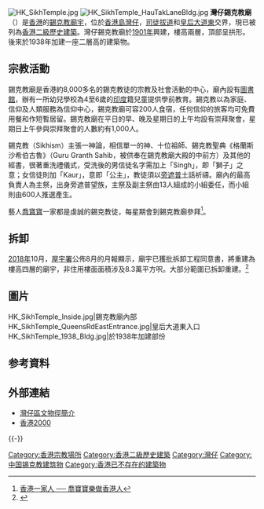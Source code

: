 [[File:HK_SikhTemple.jpg|thumb]]
[[File:HK_SikhTemple_HauTakLaneBldg.jpg|thumb]]
'''灣仔錫克教廟'''（{{lang-en|Khalsa Diwan Sikh Temple}}）是[[香港|香港]]的[[錫克教|錫克教]][[廟宇|廟宇]]，位於[[香港島|香港島]][[灣仔|灣仔]]，[[司徒拔道|司徒拔道]]和[[皇后大道東_(街道)|皇后大道東]]交界，現已被列為[[香港二級歷史建築|香港二級歷史建築]]。灣仔錫克教廟於[[1901年香港#大事記|1901年]]興建，樓高兩層，頂部呈拱形。後來於1938年加建一座二層高的建築物。

==宗教活動==
錫克教廟是香港約8,000多名的錫克教徒的宗教及社會活動的中心，廟內設有[[圖書館|圖書館]]，辦有一所幼兒學校為4至6歲的[[印度|印度]]籍兒童提供學前教育。錫克教以為家庭、信仰及人類服務為信仰中心，錫克教廟可容200人食宿，任何信仰的旅客均可免費用餐和作短暫居留。錫克教廟在平日的早、晚及星期日的上午均設有崇拜聚會，星期日上午參與崇拜聚會的人數約有1,000人。

錫克教（Sikhism）主張一神論，相信單一的神、十位祖師、錫克教聖典《格蘭斯沙希伯古魯》（Guru Granth Sahib，被供奉在錫克教廟大殿的中前方）及其他的經書，很著重洗禮儀式，受洗後的男信徒名字需加上「Singh」，即「獅子」之意；女信徒則加「Kaur」，意即「公主」，教徒須以[[旁遮普|旁遮普]]土話祈禱。廟內的最高負責人為主祭，出身旁遮普望族，主祭及副主祭由13人組成的小組委任，而小組則由600人推選產生。

藝人[[喬寶寶|喬寶寶]]一家都是虔誠的錫克教徒，每星期會到錫克教廟參拜<ref>[http://kampferng.spaces.live.com/blog/cns!B51DCEF2E97FA2F7!297.entry 香港一家人 ── 喬寶寶樂做香港人]{{dead link|date=2018年3月 |bot=InternetArchiveBot |fix-attempted=yes }}</ref>。

==拆卸==
[[2018年香港|2018年]]10月，[[屋宇署|屋宇署]]公佈8月的月報顯示，廟宇已獲批拆卸工程同意書，將重建為樓高四層的廟宇，非住用樓面面積涉及8.3萬平方呎。大部分範圍已拆卸重建。<ref>{{cite news |author1=鍾雅宜 |title=灣仔錫克廟獲准拆卸重建 |url=https://hk.news.appledaily.com/local/daily/article/20181023/20528625 |accessdate=2018-10-30 |work=蘋果日報 |date=2018-10-23 |archive-date=2018-10-30 |archive-url=https://web.archive.org/web/20181030090614/https://hk.news.appledaily.com/local/daily/article/20181023/20528625 |dead-url=no }}</ref>

==圖片==
<gallery mode=packed heights=150px style="text-align:left">
HK_SikhTemple_Inside.jpg|錫克教廟內部
HK_SikhTemple_QueensRdEastEntrance.jpg|皇后大道東入口
HK_SikhTemple_1938_Bldg.jpg|於1938年加建部份
</gallery>

==参考資料==
{{reflist}}

==外部連結==
{{commonscat|Khalsa Diwan Sikh Temple}}
* [https://web.archive.org/web/20071215153949/http://qcrc.qef.org.hk/webpage/19984196/1/wcheritagetrail.html 灣仔區文物徑簡介]
* [http://www.yearbook.gov.hk/2000/b5/20/c20-08.htm 香港2000]{{Wayback|url=http://www.yearbook.gov.hk/2000/b5/20/c20-08.htm |date=20150626182436 }}

{{-}}
{{香港二級歷史建築}}

[[Category:香港宗教場所|Category:香港宗教場所]]
[[Category:香港二級歷史建築|Category:香港二級歷史建築]]
[[Category:灣仔|Category:灣仔]]
[[Category:中国锡克教建筑物|Category:中国锡克教建筑物]]
[[Category:香港已不存在的建築物|Category:香港已不存在的建築物]]